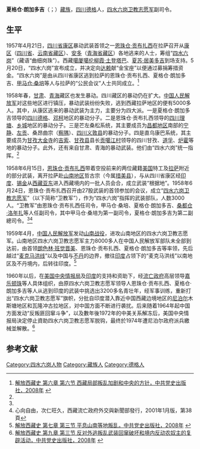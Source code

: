 '''夏格仓·朗加多吉'''（{{bo|z=བྱ་རྒོད་ཚང་རྣམ་རྒྱལ་རྡོ་རྗེ|w=bya rgod tshang rnam rgyal rdo rje|t=Chagotsang Namgyel Dorje}}；{{bd|？||？|}}）[[藏族|藏族]]，[[四川|四川]][[德格县|德格]]人，[[四水六岗卫教志愿军|四水六岗卫教志愿军]]副司令。

==生平==
1957年4月21日，[[四川省|四川省]][[康区|康区]]暴动武装首领之一[[恩珠仓·贡布扎西|恩珠仓·贡布扎西]]在拉萨召开从[[康区|康区]]（[[四川省|四川省]]、[[云南省|云南省]][[藏区|藏区]]）、[[安多|安多]]（[[青海省|青海省]][[藏区|藏区]]）各地逃来的人士，筹组“[[四水六岗|四水六岗]]”（藏语“曲细岗珠”）。西藏[[噶厦|噶厦]][[噶伦|噶伦]][[柳霞·土登塔巴|柳霞·土登塔巴]]、[[夏苏·居美多吉|夏苏·居美多吉]]到场支持。5月20日，“四水六岗”宣布成立，并决定向[[十四世达赖|达赖]]献“金宝座”以便通过募捐筹措资金。“四水六岗”是由从四川省康区逃到拉萨的恩珠仓·贡布扎西、夏格仓·朗加多吉、[[甲马仓·桑培|甲马仓·桑培]]等人与拉萨的“公民会议”人士共同成立。<ref name=zgds>[http://tibet.news.cn/szts/2009-05/20/content_16579561.htm 解放西藏史 第六章 第六节 西藏局部叛乱加剧和中央的方针，中共党史出版社，2008年] {{webarchive|url=https://web.archive.org/web/20140518212259/http://tibet.news.cn/szts/2009-05/20/content_16579561.htm |date=2014-05-18 }}</ref>

1958年春，[[甘肃|甘肃]]、[[青海|青海]]藏区也发生暴动。四川藏区的暴动仍在扩大。[[中国人民解放军|中国人民解放军]]对这些地区进行镇压，暴动武装纷纷失败，逃到西藏拉萨地区的便有5000多人。其中，从康区逃来的暴动武装为主力，主要分为四大派。一是夏格仓·朗加多吉领导的[[四川|四川]][[德格县|德格]]、[[邓柯县|邓柯]]地区的暴动分子。二是恩珠仓·贡布扎西领导的[[四川|四川]][[理塘|理塘]]、[[乡城县|乡城]]地区的暴动分子。三是芒左桑松系统，其主要成员为[[昌都地区|昌都地区]]南部的[[宁静县|宁静]]、[[左贡县|左贡]]、桑昂曲宗（[[察隅|察隅]]）、[[四川|四川]][[义敦县|义敦县]]的暴动分子。四是直乌康巴系统，其主要成员为[[甘孜|甘孜]][[吉祥大金寺|大金寺]]的[[吉索|吉索]]、[[甘孜县|甘孜县]]县长[[贡噶江村|贡噶江村]]领导的四川甘孜、[[道孚|道孚]]、[[炉霍|炉霍]]等地的暴动分子。此外，还有来自甘肃、青海的暴动武装。他们由“四水六岗”统一指挥。<ref name=zgds/>

1958年6月15日，[[恩珠仓·贡布扎西|恩珠仓·贡布扎西]]带着空投前来的两位藏籍[[美国|美国]]特工及[[拉萨|拉萨]]附近的部分武装，离开拉萨赴[[山南地区|山南地区]]哲古宗（今属[[措美县|措美县]]），与从四川省康区经[[印度|印度]]、[[锡金|锡金]]从[[西藏|西藏]][[亚东县|亚东]]进入西藏境内的一批人员会合，成立武装“根据地”。1958年6月24日，恩珠仓·贡布扎西召开由27股武装的首领参加的会议，成立“[[四水六岗卫教志愿军|四水六岗卫教志愿军]]”（以下简称“卫教军”），作为“四水六岗”指挥的武装部队，人数3000人。“卫教军”由恩珠仓·贡布扎西任司令，甲马仓·桑培、夏格仓·朗加多吉、[[桑都仓·洛年扎|桑都仓·洛年扎]]等人任副司令，其中甲马仓·桑培为第一副司令，夏格仓·朗加多吉为第二副總司令。<ref name=zgds/><ref>心向自由，次仁旺久，西藏流亡政府外交與新聞部發行，2001年1月版，第38頁</ref>

1959年4月，[[中国人民解放军|中国人民解放军]]发动[[山南战役|山南战役]]，进攻山南地区的四水六岗卫教志愿军。山南地区四水六岗卫教志愿军主力8000多人在中国人民解放军部队未全部到达前，由首领[[朗色林·班觉晋美|朗色林·班觉晋美]]、恩珠仓·贡布扎西、夏格仓·朗加多吉等率领，先后越过“[[麦克马洪线|麦克马洪线]]”以及中国与[[不丹|不丹]]的边界，撤往[[印度|印度]]占领下的“麦克马洪线”以南地区及不丹境内，后转往印度。<ref>[http://tibet.news.cn/szts/2009-05/20/content_16578947.htm 解放西藏史 第七章 第三节 平息山南等地叛乱，中共党史出版社，2008年] {{webarchive|url=https://web.archive.org/web/20140518200414/http://tibet.news.cn/szts/2009-05/20/content_16578947.htm |date=2014-05-18 }}</ref>

1960年以后，在[[美国|美国]][[中央情报局|中央情报局]]及[[印度|印度]]的支持和资助下，经[[西藏流亡政府|流亡政府]]高层领导[[嘉乐顿珠|嘉乐顿珠]]等人具体组织，由原四水六岗卫教志愿军领导人恩珠仓·贡布扎西、夏格仓·朗加多吉等人从逃到印度的武装中挑选出3200多名青壮年，经军事训练，重新打出“四水六岗卫教志愿军”旗帜，分批自印度潜入靠近中国西藏边境地区的[[尼泊尔|尼泊尔]]木斯塘地区和瓦隆冲古拉地区，对中国方面不断进行袭扰。后来随着1964年起中国方面发动“反叛匪回窜斗争”，以及數年後1972年的中美关系解冻后，美国中央情报局決定停止資助四水六岗卫教志愿军脱钩，最终於1974年遭尼泊尔政府派兵繳械並解散。<ref>[http://tibet.news.cn/szts/2009-05/20/content_16576583.htm 解放西藏史 第九章 第三节 反对外逃叛乱武装回窜破坏和境内反动农奴主的复辟活动，中共党史出版社，2008年] {{webarchive|url=https://web.archive.org/web/20140518191834/http://tibet.news.cn/szts/2009-05/20/content_16576583.htm |date=2014-05-18 }}</ref>

==参考文献==
{{reflist}}

[[Category:四水六岗人物|Category:四水六岗人物]]
[[Category:藏族人|Category:藏族人]]
[[Category:德格人|Category:德格人]]
